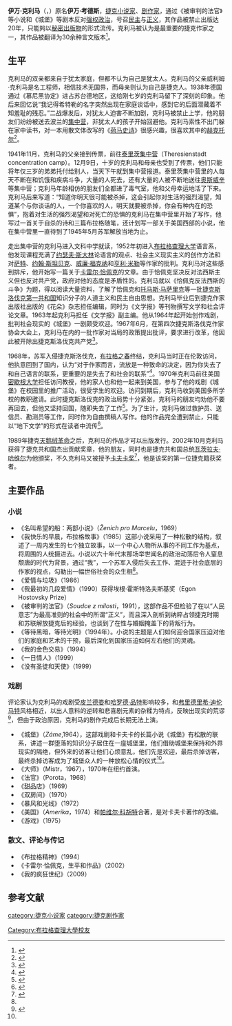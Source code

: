 {{Infobox writer
| name          = 伊万·克利马
| image         = Ivan Klíma.jpg
| image_size    = 
| alt           = 
| caption       = 伊万·克利马，摄于2009年5月
| pseudonym     = 
| birth_name    = 伊万·考德斯
| birth_date    = {{Birth date and age|1931|9|14|df=no}}
| birth_place   = [[捷克斯洛伐克|捷克斯洛伐克]][[布拉格|布拉格]]
| death_date    = 
| death_place   = 
| resting_place = 
| occupation    = 小说家、剧作家
| nationality   = 
| ethnicity     = 
| citizenship   = 
| education     = 
| alma_mater    = 布拉格查理大学
| period        = 
| genre         = 
| subject       = 
| movement      = 
| notableworks  = 
| spouse        = 
| partner       = 
| children      = 
| relatives     = 
| influences    = 
| influenced    = 
| awards        = 
| signature     = Ivan Klíma - podpis.png
| signature_alt = 
| website       = http://www.ivanklima.cz/
| portaldisp    = 
}}

'''伊万·克利马'''（{{lang-cs|'''Ivan Klíma'''}}，{{bd|1931年|9月14日}}）原名'''伊万·考德斯'''，[[捷克|捷克]][[小说家|小说家]]、[[剧作家|剧作家]]，通过《被审判的法官》等小说和《城堡》等剧本反对[[强权政治|强权政治]]，号召[[民主|民主]]与[[正义|正义]]，其作品被禁止出版达20年，只能夠以[[秘密出版物|秘密出版物]]的形式流传。克利马被认为是最重要的捷克作家之一，其作品被翻译为30余种言文版本<ref>{{cite book|author=Ivan Klíma|title=Karel Čapek: Life and Work|publisher=Catbird Press|year=2002| pages=267}}</ref>。

==生平==
克利马的双亲都来自于犹太家庭，但都不认为自己是犹太人。克利马的父亲威利姆·克利马是名工程师，相信技术无国界，而母亲则认为自己是捷克人。1938年德国通过《慕尼黑协定》进占苏台德地区，这给刚七岁的克利马留下了深刻的印象。他后来回忆说“我记得希特勒的名字突然出现在家庭谈话中，感到它的后面潜藏着不知羞耻的残忍。”二战爆发后，对犹太人迫害不断加剧，克利马被禁止上学，他的朋友们纷纷被送去波兰的[[集中营|集中营]]，非犹太人的孩子开始回避他。克利马索性不出门躲在家中读书，对一本用散文体改写的《[[荷马史诗|荷马史诗]]》很感兴趣，很喜欢其中的[[赫克托尔|赫克托尔]]<ref name="布拉格精神">{{cite book|author=伊万·克利马著，崔卫平译|title=布拉格精神|publisher=作家出版社|year=1998}}</ref>{{rp|12-14}}。

1941年11月，克利马的父亲接到传票，前往[[泰里茨集中营|泰里茨集中营]]（Theresienstadt concentration camp）。12月9日，十岁的克利马和母亲也受到了传票，他们只能将年仅三岁的弟弟托付给别人，当天下午就到集中营报道。泰里茨集中营里的人每天不断在和饥饿和疾病斗争，大量的人死去，还有大量的人被不断地送往[[奥斯威辛|奥斯威辛]]等集中营；克利马年龄相仿的朋友们全都进了毒气室，他和父母幸运地活了下来。克利马后来写道：“知道你明天很可能被杀掉，这会引起你对生活的强烈渴望，知道某个与你谈话的人，一个你喜欢的人，明天就要被杀掉，你会有种内在的恐惧”，抱着对生活的强烈渴望和对死亡的恐惧的克利马在集中营里开始了写作，他写过一首关于自杀的诗和三篇布拉格随笔，还计划写一部关于美国西部的小说{{R|布拉格精神|page=22-24}}，他在集中营里一直待到了1945年5月苏军解放当地为止。

走出集中营的克利马进入文科中学就读，1952年初进入[[布拉格查理大学|布拉格查理大学]]语言系，他发现课程充满了[[约瑟夫·斯大林|约瑟夫·斯大林]]论语言的观点、社会主义现实主义的创作方法和对[[萨特|萨特]]、[[约翰·斯坦贝克|约翰·斯坦贝克]]、[[威廉·福克纳|威廉·福克纳]]和[[亨利·米勒|亨利·米勒]]等作家的批判。克利马对这些感到排斥，他开始写一篇关于[[卡雷尔·恰佩克|卡雷尔·恰佩克]]的文章。由于恰佩克坚决反对法西斯主义但也反对共产党，政府对他的态度是矛盾性的。克利马就以《恰佩克反法西斯的斗争》为题，得以阅读大量资料，了解了恰佩克和[[托马斯·马萨里克|托马斯·马萨里克]]等一批[[捷克斯洛伐克第一共和国|捷克斯洛伐克第一共和国]]知识分子的人道主义和民主自由思想{{R|布拉格精神|page=33-34}}。克利马毕业后到捷克作家出版社出版的《花朵》杂志担任编辑，同时为《文学报》等刊物撰写文学和社会评论文章。1963年起克利马担任《文学报》副主编。他从1964年起开始创作戏剧，批判社会现实的《城堡》一剧颇受欢迎。1967年6月，在第四次捷克斯洛伐克作家协会大会上，克利马在内的一批作家对当局的政策提出批评，要求进行改革，他因此被开除出捷克斯洛伐克共产党<ref>{{cite book|author=Williams, Kieran|title=The Prague Spring and its Aftermath: Czechoslovak Politics, 1968–1970|publisher=Cambridge University Press|year=1997|ISBN=0-521-58803-0}}</ref>。

1968年，苏军入侵捷克斯洛伐克，[[布拉格之春|布拉格之春]]终结，克利马当时正在伦敦访问，他执意回到了国内，认为“对于作家而言，流放是一种致命的决定，因为你失去了和自己语言的联系，更重要的是失去了和社会的联系”<ref>{{cite web|url=http://www.praguepost.com/night-and-day/books/12329-interview-ivan-klima.html|title=Interview: Ivan Klíma|accessdate=2013-10-12|archive-date=2012-03-08|archive-url=https://web.archive.org/web/20120308215002/http://www.praguepost.com/night-and-day/books/12329-interview-ivan-klima.html|dead-url=no}}</ref>。1970年克利马前往美国[[密歇根大学|密歇根大学]]担任访问教授，他的家人也和他一起来到美国，参与了他的戏剧《城堡》在校园里的推广活动，很受学生的欢迎。访问到期后，克利马收到美国多所学校的教职邀请。此时捷克斯洛伐克的政治局势十分紧张，克利马的朋友均劝他不要再回去，但他又坚持回国，随即失去了工作<ref>{{cite web|url=http://www.nytimes.com/1985/09/01/books/l-ivan-klima-in-michigan-229316.html|title=Ivan Klima in Michigan|accessdate=2013-10-12|archive-date=2020-02-02|archive-url=https://web.archive.org/web/20200202042717/https://www.nytimes.com/1985/09/01/books/l-ivan-klima-in-michigan-229316.html|dead-url=no}}</ref>。为了生计，克利马做过救护员、送信员、勘测员等工作，同时作为自由撰稿人写作。他的作品完全遭到禁止，只能以“地下文学”的形式在读者中流传<ref name="前言">{{cite book|author=伊万·克利马，景黎明、景凯旋译|title=我快乐的早晨|publisher=译林出版社|year=2003|pages=1-3}}</ref>。

1989年捷克[[天鹅绒革命|天鹅绒革命]]之后，克利马的作品才可以出版发行。2002年10月克利马获得了捷克共和国杰出贡献奖章，他的朋友，同时也是捷克共和国总统[[瓦茨拉夫·哈维尔|瓦茨拉夫·哈维尔]]为他颁奖，不久克利马又被授予[[卡夫卡奖|卡夫卡奖]]<ref>{{cite web|url=http://www.radio.cz/en/section/curraffrs/-writer-ivan-klima-wins-franz-kafka-prize-|title=Writer Ivan Klima wins Franz Kafka Prize|accessdate=2013-10-11|archive-date=2016-06-09|archive-url=https://web.archive.org/web/20160609214832/http://www.radio.cz/en/section/curraffrs/-writer-ivan-klima-wins-franz-kafka-prize-|dead-url=no}}</ref>，他是该奖的第一位捷克籍获奖者。

==主要作品==
===小说===
*《名叫希望的船：两部小说》（''Ženich pro Marcelu''，1969）
*《我快乐的早晨，布拉格故事》（1985）这部小说采用了一种松散的结构，叙述了一周内发生的七个独立故事，以一个中心人物所从事的不同工作为基点，将周围的人统摄进去。小说以六十年代末那场举世闻名的政治动荡后令人窒息颓唐的时代为背景，通过“我”，一个苏军入侵后失去工作、混迹于社会底层的作家的视点，勾勒出一幅世俗社会的众生相<ref name="前言"/>。
*《爱情与垃圾》（1986）
*《我最初的几段爱情》（1990）获得埃根·霍斯特洛夫斯基奖（Egon Hostovsky Prize）
*《被审判的法官》（''Soudce z milosti''，1991），这部作品不但检验了在以“人民意志”为最高准则的社会中的所谓“正义”，而且深入剖析到纳粹占领捷克时期和苏联解放捷克后的经验，也谈到了在性与婚姻掩盖下的背叛行为。
*《等待黑暗，等待光明》（1994年）。小说的主题是人们如何迎合国家压迫对他们的家庭和艺术的干预，最后深化到国家压迫如何左右他们的灵魂。
*《我的金色交易》（1994）
*《一日情人》（1999）
*《没有圣徒和天使》（1999）

===戏剧===
评论家认为克利马的戏剧受[[皮兰德娄|皮兰德娄]]和[[哈罗德·品特|哈罗德·品特]]影响较多，和[[弗里德里希·迪伦马特|弗里德里希·迪伦马特]]风格相近，以出人意料的逆转和悲喜剧元素的杂糅为特点，反映出现实的荒谬<ref name="drama">{{cite book|author=Stanley Hochman|title=McGraw-Hill Encyclopedia of World Drama: An International Reference Work in 5 Volumes, Volume 1 |publisher=|year=|pages=167}}</ref>，但由于政治原因，克利马的剧作完成后长期无法上演。
*《城堡》（''Záme'',1964），这部戏剧和卡夫卡的长篇小说《城堡》有松散的联系，讲述一群堕落的知识分子居住在一座城堡里，他们借助城堡来保持和外界现实的隔绝，但外来的访客让他们心烦意乱，他们先是欢迎，最后杀掉访客，最终杀掉访客成为了城堡众人的一种放松心情的仪式<ref name="drama"/>。
*《大师》（Mistr，1967），1970年在纽约首演。
*《法官》（Porota，1968）
*《甜品店》（1969）
*《双房间》（1970）
*《暴风和光线》（1972）
*《美国》（''Amerika''，1974）和[[帕维尔·科胡特|帕维尔·科胡特]]合著，是对卡夫卡著作的改编。
*《游戏》（1975）

===散文、评论与传记===
*《布拉格精神》（1994）
*《卡雷尔·恰佩克，生平和作品》（2002）
*《我的疯狂世纪》（2009）

==参考文献==
{{reflist|2}}

{{卡夫卡獎}}

{{Authority control}}
{{DEFAULTSORT:Klima, Ivan}}
[[category:捷克小说家|category:捷克小说家]]
[[category:捷克剧作家|category:捷克剧作家]]
[[Category:布拉格查理大學校友|Category:布拉格查理大學校友]]